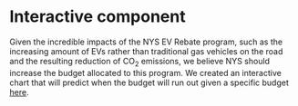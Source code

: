# Interactive component

Given the incredible impacts of the NYS EV Rebate program, such as the increasing amount of EVs rather than traditional gas vehicles on the road and the resulting reduction of CO$_2$ emissions, we believe NYS should increase the budget allocated to this program. We created an interactive chart that will predict when the budget will run out given a specific budget [here](https://vizhub.com/melrbischoff/84c589ec973a41ea911a11ab2bf45bb7). 
